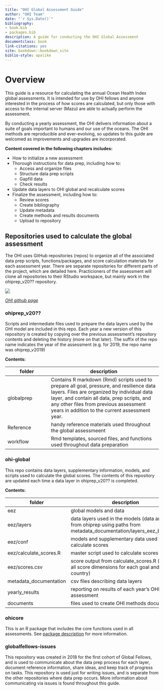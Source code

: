 ```yaml
--- 
title: "OHI Global Assessment Guide"
author: "OHI Team"
date: "`r Sys.Date()`"
bibliography:
- book.bib
- packages.bib
description: A guide for conducting the OHI Global Assessment
documentclass: book
link-citations: yes
site: bookdown::bookdown_site
biblio-style: apalike
---
```


# Overview {#Overview}

This guide is a resource for calculating the annual Ocean Health Index global assessments. It is intended for use by OHI fellows and anyone interested in the process of how scores are calculated, but only those with access to the internal server (Mazu) are able to actually perform the assessment. 

By conducting a yearly assessment, the OHI delivers information about a suite of goals important to humans and our use of the oceans. The OHI methods are reproducible and ever-evolving, so updates to this guide are welcomed as improvements and upgrades are incorporated.


**Content covered in the following chapters includes:**

* How to initialize a new assessment
* Thorough instructions for data prep, including how to:
  * Access and organize files
  * Structure data prep scripts
  * Gapfill data
  * Check results
* Update data layers to OHI global and recalculate scores
* Finalize the assessment, including how to:
  * Review scores
  * Create bibliography
  * Update metadata
  * Create methods and results documents
  * Upload to repository

<!--- TODO Gage add important fig here (just kidding this is just an example)  --->

## Repositories used to calculate the global assessment

The OHI uses GitHub repositories (repos) to organize all of the associated data prep scripts, functions/packages, and score calculation materials for each assessment year. There are separate repositories for different parts of the project, which are detailed here. Practicioners of the assessment will clone all repositories to their RStudio workspace, but mainly work in the ohiprep_v20?? repository. 

![](https://docs.google.com/drawings/d/e/2PACX-1vSry72oHC5HOEbt-tcF_SBRdEJyljC-SVWVuQbnuZcIMANi23XvMgBQkykRjqZST7vz-PeZoHYbizyd/pub?w=842&h=671)

*[OHI github page](https://github.com/OHI-Science)*


### ohiprep_v20??

Scripts and intermediate files used to prepare the data layers used by the OHI model are included in this repo. Each year a new version of this repository is created by copying over the previous assessment's repository contents and deleting the history (more on that later). The suffix of the repo name indicates the year of the assessment (e.g. for 2019, the repo name was ohiprep_v2019)

**Contents:**

folder      |      description
------------| ------------------------------
globalprep  | Contains R markdown (Rmd) scripts used to prepare all goal, pressure, and resilience data layers. Files are organized by individual data layer, and contain all data, prep scripts, and any other files from previous assessment years in addition to the current assessment year.
Reference   | handy reference materials used throughout the global assessmeent
workflow    | Rmd templates, sourced files, and functions used throughout data preparation


### ohi-global

This repo contains data layers, supplementary information, models, and scripts used to calculate the global scores. The contents of this repository are updated each time a data layer in ohiprep_v20?? is completed. 

**Contents:**

folder      |     description
------------| ------------------------------
eez  |   global models and data
     eez/layers | data layers used in the models (data are copied from ohiprep using paths from metadata_documentation/layers_eez_base.csv)
     eez/conf   | models and supplementary data used to calculate scores
     eez/calculate_scores.R | master script used to calculate scores
     eez/scores.csv | score output from calculate_scores.R (includes all score dimensions for each goal and country)
metadata_documentation | csv files describing data layers
yearly_results | reporting on results of each year's OHI assessment
documents | files used to create OHI methods document



### ohicore

This is an R package that includes the core functions used in all assessments. See [package description](http://ohi-science.org/ohicore/) for more information.


### globalfellows-issues

This repository was created in 2018 for the first cohort of Global Fellows, and is used to communicate about the data prep process for each layer, document reference information, share ideas, and keep track of progress on tasks. This repository is used just for writing issues, and is separate from the other repositories where data prep occurs. More information about communicating via issues is found throughout this guide. 

